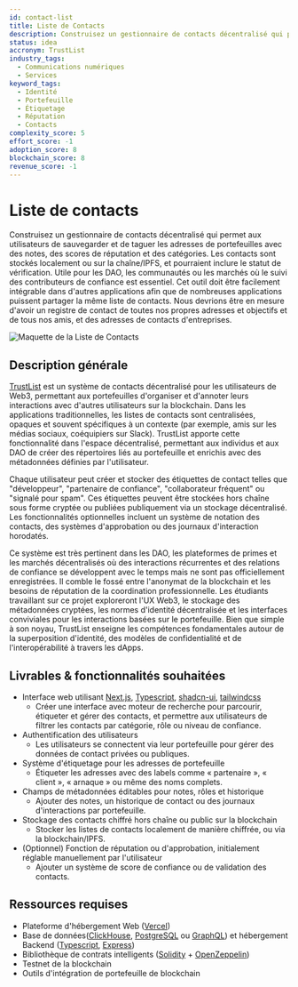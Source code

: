 ```yaml
---
id: contact-list
title: Liste de Contacts
description: Construisez un gestionnaire de contacts décentralisé qui permet aux utilisateurs de sauvegarder et de taguer les adresses de portefeuilles avec des notes, des scores de réputation et des catégories. Les contacts sont stockés localement ou sur la chaîne/IPFS, et pourraient inclure le statut de vérification. Utile pour les DAO, les communautés ou les marchés où le suivi des contributeurs de confiance est essentiel. Cet outil doit être facilement intégrable dans d'autres applications afin que de nombreuses applications puissent partager la même liste de contacts. Nous devrions être en mesure d'avoir un registre de contact de toutes nos propres adresses et objectifs et de tous nos amis, et des adresses de contacts d'entreprises.
status: idea
accronym: TrustList
industry_tags:
  - Communications numériques
  - Services
keyword_tags:
  - Identité
  - Portefeuille
  - Étiquetage
  - Réputation
  - Contacts
complexity_score: 5
effort_score: -1
adoption_score: 8
blockchain_score: 8
revenue_score: -1
---
```


# Liste de contacts

Construisez un gestionnaire de contacts décentralisé qui permet aux utilisateurs de sauvegarder et de taguer les adresses de portefeuilles avec des notes, des scores de réputation et des catégories. Les contacts sont stockés localement ou sur la chaîne/IPFS, et pourraient inclure le statut de vérification. Utile pour les DAO, les communautés ou les marchés où le suivi des contributeurs de confiance est essentiel. Cet outil doit être facilement intégrable dans d'autres applications afin que de nombreuses applications puissent partager la même liste de contacts. Nous devrions être en mesure d'avoir un registre de contact de toutes nos propres adresses et objectifs et de tous nos amis, et des adresses de contacts d'entreprises.

![Maquette de la Liste de Contacts](/images/project/contact-list.jpg)

## Description générale

[TrustList](https://trustlist.monark.io) est un système de contacts décentralisé pour les utilisateurs de Web3, permettant aux portefeuilles d'organiser et d'annoter leurs interactions avec d'autres utilisateurs sur la blockchain. Dans les applications traditionnelles, les listes de contacts sont centralisées, opaques et souvent spécifiques à un contexte (par exemple, amis sur les médias sociaux, coéquipiers sur Slack). TrustList apporte cette fonctionnalité dans l'espace décentralisé, permettant aux individus et aux DAO de créer des répertoires liés au portefeuille et enrichis avec des métadonnées définies par l'utilisateur.

Chaque utilisateur peut créer et stocker des étiquettes de contact telles que "développeur", "partenaire de confiance", "collaborateur fréquent" ou "signalé pour spam". Ces étiquettes peuvent être stockées hors chaîne sous forme cryptée ou publiées publiquement via un stockage décentralisé. Les fonctionnalités optionnelles incluent un système de notation des contacts, des systèmes d'approbation ou des journaux d'interaction horodatés.

Ce système est très pertinent dans les DAO, les plateformes de primes et les marchés décentralisés où des interactions récurrentes et des relations de confiance se développent avec le temps mais ne sont pas officiellement enregistrées. Il comble le fossé entre l'anonymat de la blockchain et les besoins de réputation de la coordination professionnelle. Les étudiants travaillant sur ce projet exploreront l'UX Web3, le stockage des métadonnées cryptées, les normes d'identité décentralisée et les interfaces conviviales pour les interactions basées sur le portefeuille. Bien que simple à son noyau, TrustList enseigne les compétences fondamentales autour de la superposition d'identité, des modèles de confidentialité et de l'interopérabilité à travers les dApps.

## Livrables & fonctionnalités souhaitées

- Interface web utilisant [Next.js](https://nextjs.org/), [Typescript](https://www.typescriptlang.org/), [shadcn-ui](https://ui.shadcn.com/), [tailwindcss](https://tailwindcss.com/)  
   - Créer une interface avec moteur de recherche pour parcourir, étiqueter et gérer des contacts, et permettre aux utilisateurs de filtrer les contacts par catégorie, rôle ou niveau de confiance.
- Authentification des utilisateurs  
   - Les utilisateurs se connectent via leur portefeuille pour gérer des données de contact privées ou publiques.
- Système d'étiquetage pour les adresses de portefeuille  
   - Étiqueter les adresses avec des labels comme « partenaire », « client », « arnaque » ou même des noms complets.
- Champs de métadonnées éditables pour notes, rôles et historique  
   - Ajouter des notes, un historique de contact ou des journaux d'interactions par portefeuille.
- Stockage des contacts chiffré hors chaîne ou public sur la blockchain  
   - Stocker les listes de contacts localement de manière chiffrée, ou via la blockchain/IPFS.
- (Optionnel) Fonction de réputation ou d'approbation, initialement réglable manuellement par l'utilisateur  
   - Ajouter un système de score de confiance ou de validation des contacts.

## Ressources requises

- Plateforme d'hébergement Web ([Vercel](https://www.vercel.com/))
- Base de données([ClickHouse](https://clickhouse.com/), [PostgreSQL](https://www.postgresql.org/) ou [GraphQL](https://graphql.org/)) et hébergement Backend ([Typescript](https://www.typescriptlang.org/), [Express](https://expressjs.com/))
- Bibliothèque de contrats intelligents ([Solidity](https://soliditylang.org/) + [OpenZeppelin](https://www.openzeppelin.com/))
- Testnet de la blockchain
- Outils d'intégration de portefeuille de blockchain
